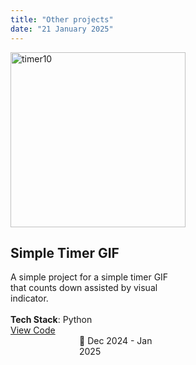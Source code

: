 ---
title: "Other projects"
date: "21 January 2025"
---

::: {layout="[35,65]"}

```{=html}
<div class="image-container">
    <img src="https://raw.githubusercontent.com/abyoso-hapsoro/simple-timer-gif/refs/heads/main/timer10.gif" width=280 alt="timer10" title="timer10"/>
</div>
```

```{=html}
<div style="width:260;">
    <h2>Simple Timer GIF</h2>
    A simple project for a simple timer GIF that counts down assisted by visual indicator.<br><br>
    <b>Tech Stack</b>: Python<br>
    <div style="width:150; float:left;"><i class="bi bi-github"></i> <a href="https://github.com/abyoso-hapsoro/simple-timer-gif">View Code</a></div>
    <div style="width:150; float:right;">📅 Dec 2024 - Jan 2025</div>
</div>
<div style="clear: both;"></div>
```

:::